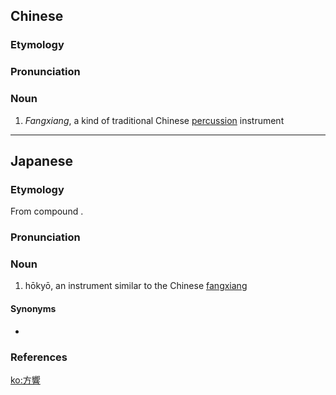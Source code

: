 {{also|方响}}
==Chinese==
{{zh-forms|s=方响}}
{{wikipedia|lang=zh}}

===Etymology===
{{rfe|lang=zh}}

===Pronunciation===
{{zh-pron
|m=fāngxiǎng
|c=fong1 hoeng2
|cat=n
}}

===Noun===
{{zh-noun}}

# {{lb|zh|musical instrument}} ''Fangxiang'', a kind of traditional Chinese [[percussion]] instrument

----

==Japanese==
{{ja-kanjitab|ほう|きょう|yomi=o}}

===Etymology===
From {{etyl|ltc|ja|sort=ほうきょう}} compound {{m|zh|方響|tr=pjang + xjang<sup>X</sup>|lit=square + echo}}.

===Pronunciation===
{{ja-pron|yomi=o|ほうきょう|acc=0|acc_ref=DJR}}

===Noun===
{{ja-noun|ほうきょう|hhira=はうきやう}}

# {{lb|ja|musical instrument|sort=ほうきょう}} hōkyō, an instrument similar to the Chinese [[w:fangxiang|fangxiang]]

====Synonyms====
* {{ja-r|方磬|ほうけい}}

===References===
<references/>

[[ko:方響]]